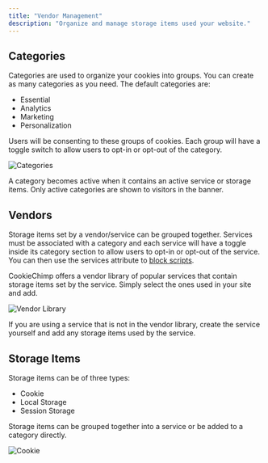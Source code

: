 ```yaml
---
title: "Vendor Management"
description: "Organize and manage storage items used your website."
---
```


## Categories

Categories are used to organize your cookies into groups. You can create as many categories as you need. The default categories are:

- Essential
- Analytics
- Marketing
- Personalization

Users will be consenting to these groups of cookies. Each group will have a toggle switch to allow users to opt-in or opt-out of the category.

<img src="/images/vendor-management/categories.png" alt="Categories" />

A category becomes active when it contains an active service or storage items. Only active categories are shown to visitors in the banner.

## Vendors

Storage items set by a vendor/service can be grouped together.
Services must be associated with a category and each service will have a toggle inside its category section to allow users to opt-in or opt-out of the service.
You can then use the services attribute to [block scripts](/docs/block-scripts-cookies).

CookieChimp offers a vendor library of popular services that contain storage items set by the service.
Simply select the ones used in your site and add.

<img src="/images/vendor-management/vendor-library.png" alt="Vendor Library" />

If you are using a service that is not in the vendor library, create the service yourself and add any storage items used by the service.

## Storage Items

Storage items can be of three types:
 - Cookie
 - Local Storage
 - Session Storage

Storage items can be grouped together into a service or be added to a category directly.

<img src="/images/vendor-management/cookie.png" alt="Cookie" />
